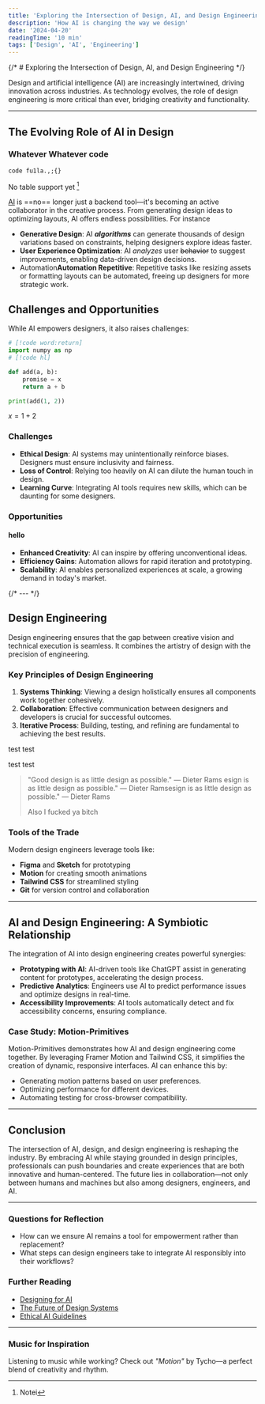 ```yaml
---
title: 'Exploring the Intersection of Design, AI, and Design Engineering'
description: 'How AI is changing the way we design'
date: '2024-04-20'
readingTime: '10 min'
tags: ['Design', 'AI', 'Engineering']
---
```


<TOC title="Exploring the Intersection of Design, AI, and Design Engineering" />



{/* # Exploring the Intersection of Design, AI, and Design Engineering */}

Design and artificial intelligence (AI) are increasingly intertwined, driving innovation across industries. As technology evolves, the role of design engineering is more critical than ever, bridging creativity and functionality.


---

## The Evolving Role of AI in Design

### Whatever Whatever code

`code fu1la.,;{}`

No table support yet [^1]

[^1]: Notei

[AI](https://github.com/stanley-utf8) is ==no== longer just a backend tool—it's becoming an active collaborator in the creative process. From generating design ideas to optimizing layouts, AI offers endless possibilities. For instance

- **Generative Design**: AI ***algorithms*** can generate thousands of design variations based on constraints, helping designers explore ideas faster.
- **User Experience Optimization**: AI *analyzes* user ~~behavior~~ to suggest improvements, enabling data-driven design decisions.
- Automation**Automation Repetitive**: Repetitive tasks like resizing assets or formatting layouts can be automated, freeing up designers for more strategic work.

## Challenges and Opportunities

While AI empowers designers, it also raises challenges:

<Cover
  src="trading-fours1.png"
  alt="Image from the movie Alien - from cosmos.com"
  caption="cosmosasdpiwcom"
/>

```python  showLineNumbers
# [!code word:return]
import numpy as np  
# [!code hl]

def add(a, b):
    promise = x
    return a + b 

print(add(1, 2))
```

$x = 1+2$


<Cover src="/trading-fours1.png" title="Ethical Design" alt="asdw" caption="reinforce biases." />


### Challenges

- **Ethical Design**: AI systems may unintentionally reinforce biases. Designers must ensure inclusivity and fairness.
- **Loss of Control**: Relying too heavily on AI can dilute the human touch in design.
- **Learning Curve**: Integrating AI tools requires new skills, which can be daunting for some designers.

### Opportunities
#### hello

- **Enhanced Creativity**: AI can inspire by offering unconventional ideas.
- **Efficiency Gains**: Automation allows for rapid iteration and prototyping.
- **Scalability**: AI enables personalized experiences at scale, a growing demand in today's market.

{/* --- */}

<StarDivider variant={1} className="fill-zinc-900 dark:fill-red-400 transition-colors" />
<StarDivider  variant={1} className="fill-zinc-900 dark:fill-blue-400 transition-colors" />

## Design Engineering

Design engineering ensures that the gap between creative vision and technical execution is seamless. It combines the artistry of design with the precision of engineering.

### Key Principles of Design Engineering

1. **Systems Thinking**: Viewing a design holistically ensures all components work together cohesively.
2. **Collaboration**: Effective communication between designers and developers is crucial for successful outcomes.
3. **Iterative Process**: Building, testing, and refining are fundamental to achieving the best results.

test test

test test

> "Good design is as little design as possible." — Dieter Rams esign is as little design as possible." — Dieter Ramsesign is as little design as possible." — Dieter Rams
>
> Also I fucked ya bitch

### Tools of the Trade

Modern design engineers leverage tools like:

- **Figma** and **Sketch** for prototyping
- **Motion** for creating smooth animations
- **Tailwind CSS** for streamlined styling
- **Git** for version control and collaboration

---

## AI and Design Engineering: A Symbiotic Relationship

The integration of AI into design engineering creates powerful synergies:

- **Prototyping with AI**: AI-driven tools like ChatGPT assist in generating content for prototypes, accelerating the design process.
- **Predictive Analytics**: Engineers use AI to predict performance issues and optimize designs in real-time.
- **Accessibility Improvements**: AI tools automatically detect and fix accessibility concerns, ensuring compliance.

### Case Study: Motion-Primitives

Motion-Primitives demonstrates how AI and design engineering come together. By leveraging Framer Motion and Tailwind CSS, it simplifies the creation of dynamic, responsive interfaces. AI can enhance this by:

- Generating motion patterns based on user preferences.
- Optimizing performance for different devices.
- Automating testing for cross-browser compatibility.

---

## Conclusion

The intersection of AI, design, and design engineering is reshaping the industry. By embracing AI while staying grounded in design principles, professionals can push boundaries and create experiences that are both innovative and human-centered. The future lies in collaboration—not only between humans and machines but also among designers, engineers, and AI.

---

### Questions for Reflection

- How can we ensure AI remains a tool for empowerment rather than replacement?
- What steps can design engineers take to integrate AI responsibly into their workflows?

### Further Reading

- [Designing for AI](https://example.com/designing-for-ai)
- [The Future of Design Systems](https://example.com/future-design-systems)
- [Ethical AI Guidelines](https://example.com/ethical-ai)

---

### Music for Inspiration

Listening to music while working? Check out _"Motion"_ by Tycho—a perfect blend of creativity and rhythm.
